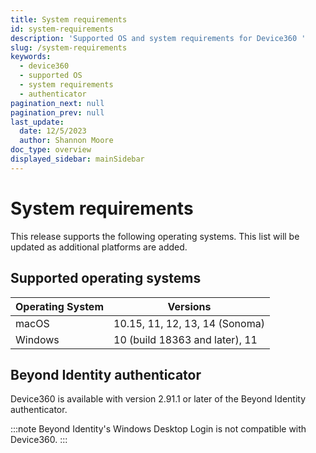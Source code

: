 ```yaml
---
title: System requirements
id: system-requirements
description: 'Supported OS and system requirements for Device360 '
slug: /system-requirements
keywords:
  - device360
  - supported OS
  - system requirements
  - authenticator
pagination_next: null
pagination_prev: null
last_update:
  date: 12/5/2023
  author: Shannon Moore
doc_type: overview
displayed_sidebar: mainSidebar
---
```

# System requirements

This release supports the following operating systems. This list will be updated as additional platforms are added. 

## Supported operating systems

| **Operating System** | **Versions**               | 
|------------------|--------------------------------|
| macOS            | 10.15, 11, 12, 13, 14 (Sonoma) |
| Windows          | 10 (build 18363 and later), 11 |

## Beyond Identity authenticator

Device360 is available with version 2.91.1 or later of the Beyond Identity authenticator.  

:::note
Beyond Identity's Windows Desktop Login is not compatible with Device360.
:::
